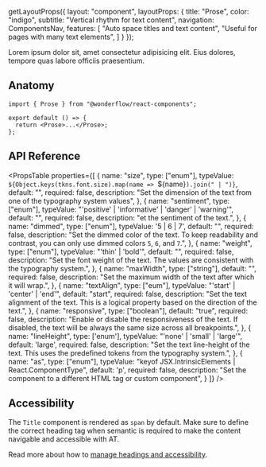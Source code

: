 
  getLayoutProps({
    layout: "component",
    layoutProps: {
      title: "Prose",
      color: "indigo",
      subtitle: "Vertical rhythm for text content",
      navigation: ComponentsNav,
      features: [
        "Auto space titles and text content",
        "Useful for pages with many text elements",
      ]
    }
  });

<LiveArea>
  <Prose>
  <Title as="h1" level="4">
    Title
  </Title>
  <Text>
    Lorem ipsum dolor sit, amet consectetur adipisicing elit. Eius
    dolores, tempore quas labore officiis praesentium.
  </Text>
</Prose>
</LiveArea>

## Anatomy

```tsx lines="1,4"
import { Prose } from "@wonderflow/react-components";

export default () => {
  return <Prose>...</Prose>;
};
```

## API Reference

<PropsTable
  properties={[
    {
      name: "size",
      type: ["enum"],
      typeValue: `${Object.keys(tkns.font.size).map(name => `${name}`).join(" | ")}`,
      default: "",
      required: false,
      description: "Set the dimension of the text from one of the typography system values",
    },
    {
      name: "sentiment",
      type: ["enum"],
      typeValue: "'positive' | 'informative' | 'danger' | 'warning'",
      default: "",
      required: false,
      description:
        "et the sentiment of the text.",
    },
    {
      name: "dimmed",
      type: ["enum"],
      typeValue: '5 | 6 | 7',
      default: "",
      required: false,
      description: "Set the dimmed color of the text. To keep readability and contrast, you can only use dimmed colors `5`, `6`, and `7`.",
    },
    {
      name: "weight",
      type: ["enum"],
      typeValue: "'thin' | 'bold'",
      default: "",
      required: false,
      description: "Set the font weight of the text. The values are consistent with the typography system.",
    },
    {
      name: "maxWidth",
      type: ["string"],
      default: "",
      required: false,
      description:
        "Set the maximum width of the text after which it will wrap.",
    },
    {
      name: "textAlign",
      type: ["eum"],
      typeValue: "'start' | 'center' | 'end'",
      default: "start",
      required: false,
      description:
        "Set the text alignment of the text. This is a logical property based on the direction of the text.",
    },
    {
      name: "responsive",
      type: ["boolean"],
      default: "true",
      required: false,
      description:
        "Enable or disable the responsiveness of the text. If disabled, the text will be always the same size across all breakpoints.",
    },
    {
      name: "lineHeight",
      type: ['enum'],
      typeValue: "'none' | 'small' | 'large'",
      default: 'large',
      required: false,
      description: "Set the text line-height of the text. This uses the predefined tokens from the typography system.",
    },
    {
      name: "as",
      type: ["enum"],
      typeValue: "keyof JSX.IntrinsicElements | React.ComponentType<any>",
      default: 'p',
      required: false,
      description:
        "Set the component to a different HTML tag or custom component",
    }
  ]}
/>

## Accessibility

The `Title` component is rendered as `span` by default. Make sure to define the correct heading tag when semantic is required to make the content navigable and accessible with AT.

Read more about how to [manage headings and accessibility](https://developer.mozilla.org/en-US/docs/Web/HTML/Element/Heading_Elements#accessibility_concerns).
